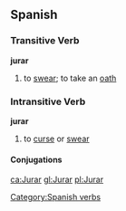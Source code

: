 == Spanish == 
=== Transitive Verb === 
'''jurar'''
# to [[swear]]; to take an [[oath]]

=== Intransitive Verb ===
'''jurar'''
# to [[curse]] or [[swear]]
[[Category:Spanish verbs]] 
==== Conjugations ====
{{template:Es:-ar|jur}}

[[ca:Jurar]]
[[gl:Jurar]]
[[pl:Jurar]]